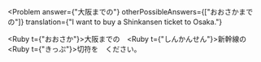 
<Problem
  answer={"大阪までの"}
  otherPossibleAnswers={["おおさかまでの"]}
  translation={"I want to buy a Shinkansen ticket to Osaka."}
>
  <Hide><Ruby t={"おおさか"}>大阪</Ruby>までの</Hide>　<Ruby t={"しんかんせん"}>新幹線</Ruby>の　<Ruby t={"きっぷ"}>切符</Ruby>を　ください。
</Problem>